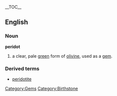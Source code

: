 {{Wikipedia}}
__TOC__
==English==

===Noun===
'''peridot''' 
# a clear, pale [[green]] form of [[olivine]], used as a [[gem]]. 

===Derived terms===
*[[peridotite]]

[[Category:Gems]]
[[Category:Birthstone]]